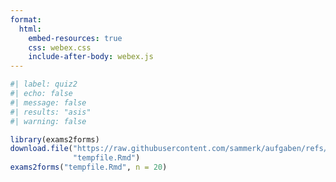 ```yaml
---
format: 
  html:
    embed-resources: true
    css: webex.css
    include-after-body: webex.js
---
```


```r
#| label: quiz2
#| echo: false
#| message: false
#| results: "asis"
#| warning: false

library(exams2forms)
download.file("https://raw.githubusercontent.com/sammerk/aufgaben/refs/heads/master/inferenzstatistik/interpretation-taub-p/exams/interpretation-taub-p.Rmd",
              "tempfile.Rmd")
exams2forms("tempfile.Rmd", n = 20)
```

<style>
body {
    margin: 0;
    background-color: #f2f2f200 !important;
}
</style>